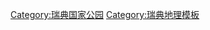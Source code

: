 <div style="float: right; clear: right; margin-left: 0.4em; margin-right: 0.01em">
{{Location map+|Sweden|width=240|float=center|caption=瑞典國家公園分佈圖|places=
  {{Location map~|Sweden|marksize=8|label_size=70| lat=68.316667 | long=18.683333|position=right|label=[[阿比斯庫國家公園|阿比斯庫]]}}
  {{Location map~|Sweden|marksize=8|label_size=70| lat=63.966667 | long=18.016667|position=right|label=[[比约恩兰德国家公园|{{Nowrap|比约恩兰德}}]]}}
  {{Location map~|Sweden|marksize=8|label_size=70| lat=57.266667 | long=16.783333|position=bottom|label=[[布洛永弗伦岛|{{Nowrap|布洛永弗伦}}]]}}
  {{Location map~|Sweden|marksize=8|label_size=70| lat=55.666667| long=13.316667|position=bottom|label=[[達爾比南森林國家公園|{{Nowrap|達爾比南森林}}]]}}
  {{Location map~|Sweden|marksize=8|label_size=70| lat=58.85 | long=13.466667|position=bottom|label=[[于勒國家公園|-{于}-勒]]}}
  {{Location map~|Sweden|marksize=8|label_size=70| lat=61.583333 | long=12.666667|position=bottom|label=[[菲呂山國家公園|菲呂山]]}}
  {{Location map~|Sweden|marksize=8|label_size=70| lat=60.183333 | long=16.766667|position=right|label=[[费讷布湖国家公园|费讷布湖]]}}
  {{Location map~|Sweden|marksize=8|label_size=70| lat=58.283333 | long=14.883333|position=right|label=[[加尔普许坦国家公园|{{Nowrap|加尔普许坦}}]]}}
  {{Location map~|Sweden|marksize=8|label_size=70| lat=58.366667 | long=19.25|position=right|label=[[哥得兰沙岛国家公园|{{Nowrap|-{zh-cn:哥得兰; zh-tw:哥特蘭; zh-hk:哥得蘭}-沙岛}}]]}}
  {{Location map~|Sweden|marksize=8|label_size=70| lat=61.766667 | long=14.75|position=right|label=[[哈姆拉國家公園|哈姆拉]]}}
  {{Location map~|Sweden|marksize=8|label_size=70| lat=65.566667| long=23.733333|position=left|label=[[哈帕蘭達群島國家公園|{{Nowrap|哈帕蘭達群島}}]]}}
  {{Location map~|Sweden|marksize=8|label_size=70| lat=58.85| long=11.02|position=bottom|label=[[科斯特海国家公园|科斯特海]]}}
  {{Location map~|Sweden|marksize=8|label_size=70| lat=66.9| long=20.166667|position=right|label=[[穆杜斯國家公園|穆杜斯]]}}
  {{Location map~|Sweden|marksize=8|label_size=70| lat=57.766667| long=15.583333|position=right|label=[[北克维尔国家公园|北克维尔]]}}
  {{Location map~|Sweden|marksize=8|label_size=70| lat=67.366667| long=16.8|position=left|label=[[帕耶兰塔国家公园|帕耶兰塔]]}}
  {{Location map~|Sweden|marksize=8|label_size=70| lat=66.333333| long=16.733333|position=left|label=[[皮耶利耶山国家公园|{{Nowrap|皮耶利耶山}}]]}}
  {{Location map~|Sweden|marksize=8|label_size=70| lat=67.283333| long=17.7|position=bottom|label=[[薩勒克國家公園|薩勒克]]}}
  {{Location map~|Sweden|marksize=8|label_size=70| lat=63.116667| long=18.5|position=right|label=[[斯屈勒森林国家公园|{{Nowrap|斯屈勒森林}}]]}}
  {{Location map~|Sweden|marksize=8|label_size=70| lat=55.666667| long=14.266667|position=right|label=[[斯滕斯角國家公園|斯滕斯角]]}}
  {{Location map~|Sweden|marksize=8|label_size=70| lat=67.483333| long=18.35|position=right|label=[[大湖瀑布国家公园|大湖瀑布]]}}
  {{Location map~|Sweden|marksize=8|label_size=70| lat=57.266667| long=13.916667|position=left|label=[[大沼泽国家公园|大沼泽]]}}
  {{Location map~|Sweden|marksize=8|label_size=70| lat=62.283333| long=13.533333|position=top|label=[[松山国家公园|松山]]}}
  {{Location map~|Sweden|marksize=8|label_size=70| lat=56.016667| long=13.216667|position=left|label=[[南山脊國家公園|南山脊]]}}
  {{Location map~|Sweden|marksize=8|label_size=70| lat=58.716667| long=14.6|position=right|label=[[蒂森林国家公园|蒂森林]]}}
  {{Location map~|Sweden|marksize=8|label_size=70| lat=59.033333| long=11.75|position=top|label=[[特雷斯蒂克兰国家公园|特雷斯蒂克兰]]}}
  {{Location map~|Sweden|marksize=8|label_size=70| lat=59.183333| long=18.3|position=right|label=[[蒂勒斯塔國家公園|蒂勒斯塔]]}}
  {{Location map~|Sweden|marksize=8|label_size=70| lat=62.166667| long=12.433333|position=bottom|label=[[特夫辛河谷国家公园|{{Nowrap|特夫辛河谷}}]]}}
  {{Location map~|Sweden|marksize=8|label_size=70| lat=68.55| long=18.4|position=top|label=[[瓦德沃山国家公园|瓦德沃山]]}}
  {{Location map~|Sweden|marksize=8|label_size=70| lat=59.633333| long=18.766667|position=right|label=[[恩斯岛国家公园|恩斯岛]]}}
}}
</div><noinclude>
[[Category:瑞典国家公园]]
[[Category:瑞典地理模板]]
</noinclude>